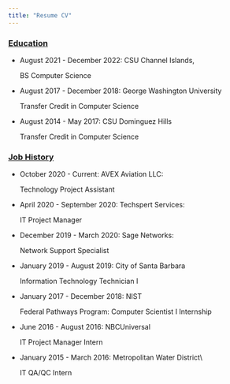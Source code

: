 ```yaml
---
title: "Resume CV"
---
```


### [Education]{.underline}

-   August 2021 - December 2022: CSU Channel Islands,

    BS Computer Science

-   August 2017 - December 2018: George Washington University

    Transfer Credit in Computer Science

-   August 2014 - May 2017: CSU Dominguez Hills

    Transfer Credit in Computer Science

### [Job History]{.underline}

-   October 2020 - Current: AVEX Aviation LLC:

    Technology Project Assistant

-   April 2020 - September 2020: Techspert Services:

    IT Project Manager

-   December 2019 - March 2020: Sage Networks:

    Network Support Specialist

-   January 2019 - August 2019: City of Santa Barbara

    Information Technology Technician I

-   January 2017 - December 2018: NIST

    Federal Pathways Program: Computer Scientist I Internship

-   June 2016 - August 2016: NBCUniversal

    IT Project Manager Intern

-   January 2015 - March 2016: Metropolitan Water District\\

    IT QA/QC Intern
